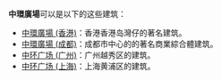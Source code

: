 '''中環廣場'''可以是以下的这些建筑：

* [[中環廣場_(香港)|中環廣場 (香港)]]：香港香港岛灣仔的著名建筑。
* [[中環廣場_(成都)|中環廣場 (成都)]]：成都市中心的的著名商業綜合體建筑。
* [[中环广场_(广州)|中环广场 (广州)]]：广州越秀区的建筑。
* [[中环广场_(上海)|中环广场 (上海)]]：上海黄浦区的建筑。

{{Disambig|Z中|Cat=四字地名消歧义}}